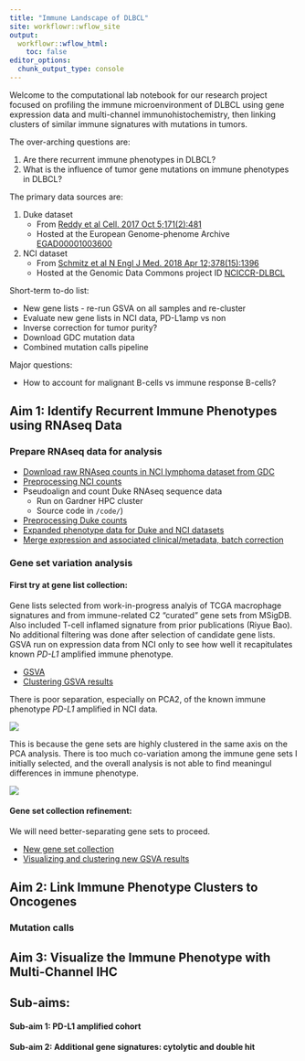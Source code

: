 ```yaml
---
title: "Immune Landscape of DLBCL"
site: workflowr::wflow_site
output:
  workflowr::wflow_html:
    toc: false
editor_options:
  chunk_output_type: console
---
```


Welcome to the computational lab notebook for our research project focused on profiling the immune microenvironment of DLBCL using gene expression data and multi-channel immunohistochemistry, then linking clusters of similar immune signatures with mutations in tumors.

The over-arching questions are:

1. Are there recurrent immune phenotypes in DLBCL?
2. What is the influence of tumor gene mutations on immune phenotypes in DLBCL?

The primary data sources are:

1. Duke dataset
    * From [Reddy et al Cell. 2017 Oct 5;171(2):481](https://www.ncbi.nlm.nih.gov/pubmed/28985567)
    * Hosted at the European Genome-phenome Archive [EGAD00001003600](https://www.ebi.ac.uk/ega/datasets/EGAD00001003600)
2. NCI dataset 
    * From [Schmitz et al N Engl J Med. 2018 Apr 12;378(15):1396](https://www.ncbi.nlm.nih.gov/pubmed/?term=29641966)  
    * Hosted at the Genomic Data Commons project ID [NCICCR-DLBCL](https://portal.gdc.cancer.gov/projects/NCICCR-DLBCL)

Short-term to-do list:

* New gene lists - re-run GSVA on all samples and re-cluster
* Evaluate new gene lists in NCI data, PD-L1amp vs non
* Inverse correction for tumor purity?
* Download GDC mutation data
* Combined mutation calls pipeline

Major questions:

* How to account for malignant B-cells vs immune response B-cells?

## Aim 1: Identify Recurrent Immune Phenotypes using RNAseq Data

### Prepare RNAseq data for analysis

* [Download raw RNAseq counts in NCI lymphoma dataset from GDC](gdc_download.html)
* [Preprocessing NCI counts](preprocessing_count_data.html)
* Pseudoalign and count Duke RNAseq sequence data
  * Run on Gardner HPC cluster
  * Source code in `/code/`)
* [Preprocessing Duke counts](dukedata.html)
* [Expanded phenotype data for Duke and NCI datasets](ext_pheno.html)
* [Merge expression and associated clinical/metadata, batch correction](merge.html)

### Gene set variation analysis

#### First try at gene list collection:

Gene lists selected from work-in-progress analyis of TCGA macrophage signatures and from immune-related C2 "curated" gene sets from MSigDB. Also included T-cell inflamed signature from prior publications (Riyue Bao). No additional filtering was done after selection of candidate gene lists. GSVA run on expression data from NCI only to see how well it recapitulates known _PD-L1_ amplified immune phenotype.

* [GSVA](enrichment.html)
* [Clustering GSVA results](clustering_enrichment_scores.html)

There is poor separation, especially on PCA2, of the known immune phenotype _PD-L1_ amplified in NCI data.

![](assets/first_gsva_pca_samples.png)

This is because the gene sets are highly clustered in the same axis on the PCA analysis. There is too much co-variation among the immune gene sets I initially selected, and the overall analysis is not able to find meaningul differences in immune phenotype.

![](assets/first_gsva_pca_variables.png)

#### Gene set collection refinement:

We will need better-separating gene sets to proceed.

* [New gene set collection](newgs.html)
* [Visualizing and clustering new GSVA results](clustering_enrichment_scores.html)

## Aim 2: Link Immune Phenotype Clusters to Oncogenes

### Mutation calls

## Aim 3: Visualize the Immune Phenotype with Multi-Channel IHC

## Sub-aims:

#### Sub-aim 1: PD-L1 amplified cohort

#### Sub-aim 2: Additional gene signatures: cytolytic and double hit
